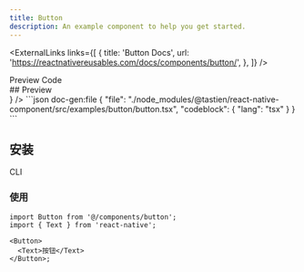 ```yaml
---
title: Button
description: An example component to help you get started.
---
```



<ExternalLinks
  links={[
    {
      title: 'Button Docs',
      url: 'https://reactnativereusables.com/docs/components/button/',
    },
  ]}
/>

<div className='h-5' />

<Tabs defaultValue="preview">
  <TabsList>
    <TabsTrigger value="preview">Preview</TabsTrigger>
    <TabsTrigger value="code">Code</TabsTrigger>
  </TabsList>
  <TabsContent value="preview">
    <div id="preview" className='*:hidden scroll-m-20' aria-hidden>
      ## Preview
    </div>
    <PreviewCard preview={<ButtonPreview />} />
  </TabsContent>
  <TabsContent value="code">
    ```json doc-gen:file
    {
      "file": "./node_modules/@tastien/react-native-component/src/examples/button/button.tsx",
      "codeblock": {
        "lang": "tsx"
      }
    }
    ```
  </TabsContent>
</Tabs>

## 安装

<Tabs defaultValue='cli'>
  <TabsList>
    <TabsTrigger id='cli' value='cli'>
      CLI
    </TabsTrigger>
  </TabsList>
  <TabsContent value='cli'>
    <CommandTabs
      args={[
        'add',
        'https://rnr-registry-template-docs.vercel.app/r/example-button.json',
      ]}
    />
  </TabsContent>
</Tabs>

### 使用

```tsx
import Button from '@/components/button';
import { Text } from 'react-native';

<Button>
  <Text>按钮</Text>
</Button>;
```
